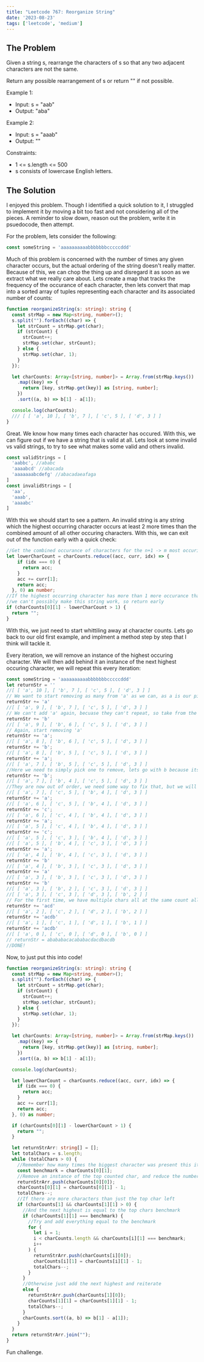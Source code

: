 ```yaml
---
title: "Leetcode 767: Reorganize String"
date: '2023-08-23'
tags: ['leetcode', 'medium']
---
```


## The Problem
Given a string s, rearrange the characters of s so that any two adjacent characters are not the same.

Return any possible rearrangement of s or return "" if not possible.

Example 1:
- Input: s = "aab"
- Output: "aba"

Example 2:
- Input: s = "aaab"
- Output: ""

Constraints:
- 1 \<= s.length \<= 500
- s consists of lowercase English letters.

## The Solution
I enjoyed this problem. Though I identified a quick solution to it, I struggled to implement it by moving a bit too fast and not considering all of the pieces. A reminder to slow down, reason out the problem, write it in psuedocode, then attempt.

For the problem, lets consider the following:
```ts
const someString = 'aaaaaaaaaabbbbbbbcccccddd'
```
Much of this problem is concerned with the number of times any given character occurs, but the actual ordering of the string doesn't really matter. Because of this, we can chop the thing up and disregard it as soon as we extract what we really care about. Lets create a map that tracks the frequency of the occurance of each character, then lets convert that map into a sorted array of tuples representing each character and its associated number of counts:
```ts
function reorganizeString(s: string): string {
  const strMap = new Map<string, number>();
  s.split("").forEach((char) => {
    let strCount = strMap.get(char);
    if (strCount) {
      strCount++;
      strMap.set(char, strCount);
    } else {
      strMap.set(char, 1);
    }
  });

  let charCounts: Array<[string, number]> = Array.from(strMap.keys())
    .map((key) => {
      return [key, strMap.get(key)] as [string, number];
    })
    .sort((a, b) => b[1] - a[1]);

  console.log(charCounts);
  /// [ [ 'a', 10 ], [ 'b', 7 ], [ 'c', 5 ], [ 'd', 3 ] ]
}
```

Great. We know how many times each character has occured. With this, we can figure out if we have a string that is valid at all. Lets look at some invalid vs valid strings, to try to see what makes some valid and others invalid.
```ts
const validStrings = [
  'aabbc', //ababc
  'aaaabcd' //abacada
  'aaaaaaabcdefg' //abacadaeafaga
]
const invalidStrings = [
  'aa',
  'aaab',
  'aaaabc'
]
```
With this we should start to see a pattern. An invalid string is any string which the highest occurring character occurs at least 2 more times than the combined amount of all other occuring characters. With this, we can exit out of the function early with a quick check:
```ts
//Get the combined occurance of characters for the n+1 -> m most occuring characters
let lowerCharCount = charCounts.reduce((acc, curr, idx) => {
    if (idx === 0) {
      return acc;
    }
    acc += curr[1];
    return acc;
  }, 0) as number;
//If the highest occurring character has more than 1 more occurance than their combined values, 
//we can't possibly make this string work, so return early
if (charCounts[0][1] - lowerCharCount > 1) {
  return "";
}
```

With this, we just need to start whittiling away at character counts. Lets go back to our old first example, and implment a method step by step that I think will tackle it.

Every iteration, we will remove an instance of the highest occuring character. We will then add behind it an instance of the next highest occuring character, we will repeat this every iteration:
```ts
const someString = 'aaaaaaaaaabbbbbbbcccccddd'
let returnStr = ''
//[ [ 'a', 10 ], [ 'b', 7 ], [ 'c', 5 ], [ 'd', 3 ] ]
// We want to start removing as many from 'a' as we can, as a is our pivot
returnStr += 'a'
//[ [ 'a', 9 ], [ 'b', 7 ], [ 'c', 5 ], [ 'd', 3 ] ]
// We can't add 'a' again, becuase they can't repeat, so take from the next highest
returnStr += 'b'
//[ [ 'a', 9 ], [ 'b', 6 ], [ 'c', 5 ], [ 'd', 3 ] ]
// Again, start removing 'a'
returnStr += 'a';
//[ [ 'a', 8 ], [ 'b', 6 ], [ 'c', 5 ], [ 'd', 3 ] ]
returnStr += 'b';
//[ [ 'a', 8 ], [ 'b', 5 ], [ 'c', 5 ], [ 'd', 3 ] ]
returnStr += 'a';
//[ [ 'a', 7 ], [ 'b', 5 ], [ 'c', 5 ], [ 'd', 3 ] ]
//Here we need to simply pick one to remove, lets go with b because its the second highest in occurance
returnStr += 'b';
//[ [ 'a', 7 ], [ 'b', 4 ], [ 'c', 5 ], [ 'd', 3 ] ]
//They are now out of order, we need some way to fix that, but we will just imagine we sort
//[ [ 'a', 7 ], [ 'c', 5 ], [ 'b', 4 ], [ 'd', 3 ] ]
returnStr += 'a';
//[ [ 'a', 6 ], [ 'c', 5 ], [ 'b', 4 ], [ 'd', 3 ] ]
returnStr += 'c';
//[ [ 'a', 6 ], [ 'c', 4 ], [ 'b', 4 ], [ 'd', 3 ] ]
returnStr += 'a';
//[ [ 'a', 5 ], [ 'c', 4 ], [ 'b', 4 ], [ 'd', 3 ] ]
returnStr += 'c';
//[ [ 'a', 5 ], [ 'c', 3 ], [ 'b', 4 ], [ 'd', 3 ] ]
//[ [ 'a', 5 ], [ 'b', 4 ], [ 'c', 3 ], [ 'd', 3 ] ]
returnStr += 'a';
//[ [ 'a', 4 ], [ 'b', 4 ], [ 'c', 3 ], [ 'd', 3 ] ]
returnStr += 'b'
//[ [ 'a', 4 ], [ 'b', 3 ], [ 'c', 3 ], [ 'd', 3 ] ]
returnStr += 'a'
//[ [ 'a', 3 ], [ 'b', 3 ], [ 'c', 3 ], [ 'd', 3 ] ]
returnStr += 'b'
//[ [ 'a', 3 ], [ 'b', 2 ], [ 'c', 3 ], [ 'd', 3 ] ]
//[ [ 'a', 3 ], [ 'c', 3 ], [ 'd', 3 ], [ 'b', 2 ] ]
// For the first time, we have multiple chars all at the same count all in the top position. We can safely remove one instance of each:
returnStr += 'acd'
//[ [ 'a', 2 ], [ 'c', 2 ], [ 'd', 2 ], [ 'b', 2 ] ]
returnStr += 'acdb'
//[ [ 'a', 1 ], [ 'c', 1 ], [ 'd', 1 ], [ 'b', 1 ] ]
returnStr += 'acdb'
//[ [ 'a', 0 ], [ 'c', 0 ], [ 'd', 0 ], [ 'b', 0 ] ]
// returnStr = abababacacababacdacdbacdb
//DONE!
```

Now, to just put this into code!

```ts
function reorganizeString(s: string): string {
  const strMap = new Map<string, number>();
  s.split("").forEach((char) => {
    let strCount = strMap.get(char);
    if (strCount) {
      strCount++;
      strMap.set(char, strCount);
    } else {
      strMap.set(char, 1);
    }
  });

  let charCounts: Array<[string, number]> = Array.from(strMap.keys())
    .map((key) => {
      return [key, strMap.get(key)] as [string, number];
    })
    .sort((a, b) => b[1] - a[1]);

  console.log(charCounts);

  let lowerCharCount = charCounts.reduce((acc, curr, idx) => {
    if (idx === 0) {
      return acc;
    }
    acc += curr[1];
    return acc;
  }, 0) as number;

  if (charCounts[0][1] - lowerCharCount > 1) {
    return "";
  }

  let returnStrArr: string[] = [];
  let totalChars = s.length;
  while (totalChars > 0) {
    //Remember how many times the biggest character was present this iteration
    const benchmark = charCounts[0][1];
    //Remove an instance of the top counted char, and reduce the number of total characters
    returnStrArr.push(charCounts[0][0]);
    charCounts[0][1] = charCounts[0][1] - 1;
    totalChars--;
    //If there are more characters than just the top char left
    if (charCounts[1] && charCounts[1][1] > 0) {
      //And the next highest is equal to the top chars benchmark
      if (charCounts[1][1] === benchmark) {
        //Try and add everything equal to the benchmark
        for (
          let i = 1;
          i < charCounts.length && charCounts[i][1] === benchmark;
          i++
        ) {
          returnStrArr.push(charCounts[i][0]);
          charCounts[i][1] = charCounts[i][1] - 1;
          totalChars--;
        }
      }
      //Otherwise just add the next highest and reiterate
      else {
        returnStrArr.push(charCounts[1][0]);
        charCounts[1][1] = charCounts[1][1] - 1;
        totalChars--;
      }
      charCounts.sort((a, b) => b[1] - a[1]);
    }
  }
  return returnStrArr.join("");
}
```

Fun challenge.